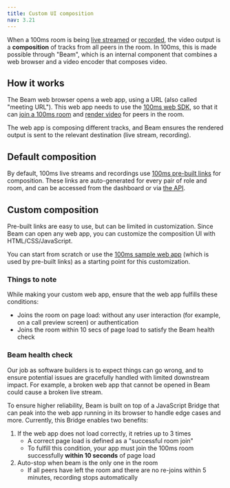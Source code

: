 ```yaml
---
title: Custom UI composition
nav: 3.21
---
```


When a 100ms room is being [live streamed](./live-streaming) or [recorded](./recordings/overview), the video output is a **composition** of tracks from all peers in the room. In 100ms, this is made possible through "Beam", which is an internal component that combines a web browser and a video encoder that composes video.

## How it works

The Beam web browser opens a web app, using a URL (also called "meeting URL"). This web app needs to use the [100ms web SDK](../../../../javascript/v2/quickstart/javascript-quickstart), so that it can [join a 100ms room](../../../../javascript/v2/how-to-guides/set-up-video-conferencing/join) and [render video](../../../../javascript/v2/how-to-guides/set-up-video-conferencing/render-video/overview) for peers in the room.

The web app is composing different tracks, and Beam ensures the rendered output is sent to the relevant destination (live stream, recording).

## Default composition

By default, 100ms live streams and recordings use [100ms pre-built links](../prebuilt/overview) for composition. These links are auto-generated for every pair of role and room, and can be accessed from the dashboard or via [the API](../prebuilt/room-codes/room-links).

## Custom composition

Pre-built links are easy to use, but can be limited in customization. Since Beam can open any web app, you can customize the composition UI with HTML/CSS/JavaScript.

You can start from scratch or use the [100ms sample web app](../../../../javascript/v2/quickstart/prebuilt-quickstart) (which is used by pre-built links) as a starting point for this customization.

### Things to note

While making your custom web app, ensure that the web app fulfills these conditions:

* Joins the room on page load: without any user interaction (for example, on a call preview screen) or authentication
* Joins the room within 10 secs of page load to satisfy the Beam health check

### Beam health check

Our job as software builders is to expect things can go wrong, and to ensure potential issues are gracefully handled with limited downstream impact. For example, a broken web app that cannot be opened in Beam could cause a broken live stream.

To ensure higher reliability, Beam is built on top of a JavaScript Bridge that can peak into the web app running in its browser to handle edge cases and more. Currently, this Bridge enables two benefits:

1. If the web app does not load correctly, it retries up to 3 times
    * A correct page load is defined as a "successful room join"
    * To fulfill this condition, your app must join the 100ms room successfully **within 10 seconds** of page load
1. Auto-stop when beam is the only one in the room
    * If all peers have left the room and there are no re-joins within 5 minutes, recording stops automatically 

